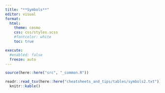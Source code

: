 ```yaml
---
title: "**Symbols**"
editor: visual
format:
  html:
    theme: cosmo
    css: css/styles.scss
    #fontcolor: white
    toc: true

execute:
  #enabled: false
  freeze: auto
---
```


```r
source(here::here("src", "_common.R"))
```

```r
readr::read_tsv(here::here("cheatsheets_and_tips/tables/symbols2.txt")) |>
  knitr::kable()
```
